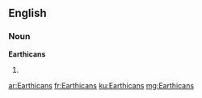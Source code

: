 ==English==

===Noun===
'''Earthicans'''

# {{plural of|[[Earthican]]}}

[[ar:Earthicans]]
[[fr:Earthicans]]
[[ku:Earthicans]]
[[mg:Earthicans]]